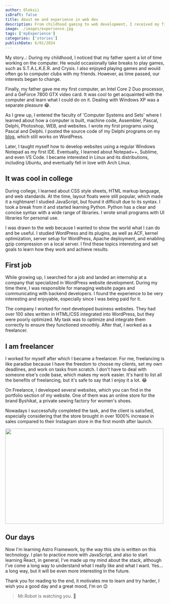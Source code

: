 ```yaml
---
author: Oleksii
isDraft: false
title: About me and experience in web dev
description: From childhood gaming to web development, I received my first computer, delved into Pascal, Delphi, and web tech. Evolved through jobs, freelancing, and now exploring Astro Framework. Exciting journey ahead! 🚀
image: ./images/experience.jpg
tags: ['myExperience']
categories: ['stories']
publishDate: 6/01/2024
---
```

<span class="space-y"></span>
My story..: During my childhood, I noticed that my father spent a lot of time working on the computer. He would occasionally take breaks to play games, such as S.T.A.L.K.E.R. and Crysis. I also enjoyed playing games and would often go to computer clubs with my friends. However, as time passed, our interests began to change. 
<span class="space-y"></span> 

Finally, my father gave me my first computer, an Intel Core 2 Duo processor, and a GeForce 7800 GTX video card. It was cool to get acquainted with the computer and learn what I could do on it. Dealing with Windows XP was a separate pleasure 😂. 

As I grew up, I entered the faculty of 'Computer Systems and Sets' where I learned about how a computer is built, machine code, Assembler, Pascal, Delphi, Photoshop, WEB, and websites.
I wrote my first programs using Pascal and Delphi. I posted the source code of my Delphi programs on my [blog](https://freeexpa.wordpress.com/), which still works on WordPress.
<span class="space-y"></span> 

Later, I taught myself how to develop websites using a regular Windows Notepad as my first IDE. Eventually, I learned about Notepad++, Sublime, and even VS Code. 
I became interested in Linux and its distributions, including Ubuntu, and eventually fell in love with Arch Linux. 
<span class="space-y"></span> 

## It was cool in college
During college, I learned about CSS style sheets, HTML markup language, and web standards. At the time, layout floats were still popular, which made it a nightmare!  I studied JavaScript, but found it difficult due to its syntax. I took a break from it and started learning Python. Python has a clear and concise syntax with a wide range of libraries. I wrote small programs with UI libraries for personal use.
<span class="space-y"></span> 

I was drawn to the web because I wanted to show the world what I can do and be useful. 
I studied WordPress and its plugins, as well as ACF, kernel optimization, server setup for WordPress, Apache deployment, and enabling gzip compression on a local server. 
I find these topics interesting and set goals to learn how they work and achieve results.
<span class="space-y"></span> 

## First job
While growing up, I searched for a job and landed an internship at a company that specialized in WordPress website development. During my time there, I was responsible for managing website pages and communicating with backend developers. I found the experience to be very interesting and enjoyable, especially since I was being paid for it.
<span class="space-y"></span> 

The company I worked for next developed business websites. They had over 100 sites written in HTML/CSS integrated into WordPress, but they were poorly optimized. My task was to optimize and integrate them correctly to ensure they functioned smoothly. After that, I worked as a freelancer. 
<span class="space-y"></span> 

## I am freelancer
I worked for myself after which I became a freelancer. For me, freelancing is like paradise because I have the freedom to choose my clients, set my own deadlines, and work on tasks from scratch. 
I don't have to deal with someone else's code base, which makes my work easier. It's hard to list all the benefits of freelancing, but it's safe to say that I enjoy it a lot. 😂
<span class="space-y"></span> 

On Freelance, I developed several websites, which you can find in the portfolio section of my website. One of them was an online store for the brand Byshikat, a private sewing factory for women's shoes. 

Nowadays I successfully completed the task, and the client is satisfied, especially considering that the store brought in over 1000% increase in sales compared to their Instagram store in the first month after launch.

<div class="horizontal-line"></div> 

<img class="mb-5 rounded-xl" src="https://media1.giphy.com/media/v1.Y2lkPTc5MGI3NjExNHlrcWNoM3h3a3J4ZXptcm83OGlrM2xvMHQyNTczbDF6OHo4NWljcSZlcD12MV9pbnRlcm5hbF9naWZfYnlfaWQmY3Q9Zw/RPwrO4b46mOdy/giphy.gif" width="500px" height="300px" />
<span class="space-y"></span> 

## Our days
Now I'm learning Astro Framework, by the way this site is written on this technology. I plan to practice more with JavaScript, and also to start learning React, in general, I've made up my mind about the stack, although I've come a long way to understand what I really like and what I want. Yes... a long way, but it will be even more interesting in the future.
<span class="space-y"></span> 

Thank you for reading to the end, it motivates me to learn and try harder, I wish you a good day and a great mood, I'm on 😉
<span class="space-y"></span> 

> Mr.Robot is watching you. 🧐